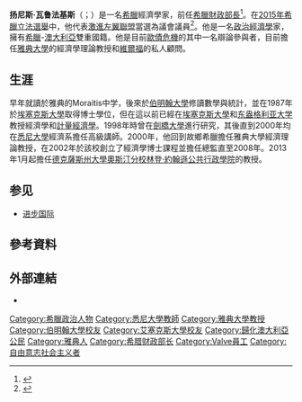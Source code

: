 {{noteTA
| G1 = Country
| 1 = zh-tw:德克薩斯; zh-cn:得克萨斯;
}}
{{Infobox officeholder
| name          = 扬尼斯·瓦鲁法基斯
| native_name   = Γιάνης Βαρουφάκης
| native_name_lang = el
| honorific-suffix = 
| image         = File:2019-04-13 Yanis Varoufakis by Olaf Kosinsky-0658.jpg
| office        = [[希臘財政部|希臘財政部长]]
| primeminister = [[阿列克西斯·齊普拉斯|阿列克西斯·齊普拉斯]]
| term_start    = 2015年1月27日
| term_end      = 2015年7月6日
| predecessor   = {{le|吉卡斯·哈多維利斯|Gikas Hardouvelis}}
| successor     = [[歐幾里得·察卡洛托斯|歐幾里得·察卡洛托斯]]
| birth_date    = {{birth date and age|1961|3|24|df=y}}
| birth_place   = {{flagicon|希臘王國}} [[希臘王國|希臘]][[雅典|雅典]]
| death_date    = 
| death_place   = 
| party         = [[欧洲现实不服从阵线|欧洲现实不服从阵线]]（2018年至今）
|其他政党=[[激进左翼联盟|激进左翼联盟]]（2015年以前）
| alma_mater    = [[埃塞克斯大學|埃塞克斯大學]]<br>[[伯明翰大學|伯明翰大學]]
| website       = {{url|http://yanisvaroufakis.eu}}
}}
'''扬尼斯·瓦鲁法基斯'''（{{lang-gr|Γιάνης Βαρουφάκης}}；{{bd|1961年|3月24日|||}}）是一名[[希臘|希臘]]經濟學家，前任[[希臘財政部|希臘財政部長]]<ref>{{cite web|title=The Guardian|url=http://www.theguardian.com/business/economics-blog/2015/jan/26/profile-yannis-varoufakis-greece-finance-minister|author=Philip Innan and Katie Allen|date=26 January 2015|accessdate=27 January 2015|archive-date=2016-06-06|archive-url=https://web.archive.org/web/20160606233155/https://www.theguardian.com/business/economics-blog/2015/jan/26/profile-yannis-varoufakis-greece-finance-minister|dead-url=no}}</ref>。在[[2015年希臘立法選舉|2015年希臘立法選舉]]中，他代表[[激進左翼聯盟|激進左翼聯盟]]當選為議會議員<ref>{{cite web|title=The Guardian|url=http://www.theguardian.com/world/2015/jan/26/syriza-forms-government-rightwing-independent-greeks-party|author=Helena Smith|date=26 January 2015|accessdate=26 January 2015|archive-date=2016-07-22|archive-url=https://web.archive.org/web/20160722194913/https://www.theguardian.com/world/2015/jan/26/syriza-forms-government-rightwing-independent-greeks-party|dead-url=no}}</ref>。他是一名[[政治經濟學|政治經濟學]]家，擁有[[希臘|希臘]]-[[澳大利亞|澳大利亞]]雙重國籍。他是目前[[歐債危機|歐債危機]]的其中一名辯論參與者，目前擔任[[雅典大學|雅典大學]]的經濟學理論教授和[[維爾福|維爾福]]的私人顧問。

==生涯==
早年就讀於雅典的Moraitis中学，後來於[[伯明翰大學|伯明翰大學]]修讀數學與統計，並在1987年於[[埃塞克斯大學|埃塞克斯大學]]取得博士學位，但在這以前已經在[[埃塞克斯大學|埃塞克斯大學]]和[[东盎格利亚大学|东盎格利亚大学]]教授經濟學和[[計量經濟學|計量經濟學]]。1998年時曾在[[劍橋大學|劍橋大學]]進行研究，其後直到2000年均在[[悉尼大學|悉尼大學]]經濟系擔任高級講師。2000年，他回到故鄉希臘擔任雅典大學經濟理論教授，在2002年於該校創立了經濟學博士課程並擔任總監直至2008年。2013年1月起擔任[[德克薩斯州大學奧斯汀分校|德克薩斯州大學奧斯汀分校]][[林登·約翰遜公共行政學院|林登·約翰遜公共行政學院]]的教授。

== 参见 ==
*[[进步国际|进步国际]]

==參考資料==
{{reflist}}

== 外部連結 ==
* {{TED speaker|yanis_varoufakis}}

{{commonscat|Yanis Varoufakis}}
{{authority control}}

{{DEFAULTSORT:Varoufakis, Yanis}}
[[Category:希臘政治人物|Category:希臘政治人物]]
[[Category:悉尼大學教師|Category:悉尼大學教師]]
[[Category:雅典大學教授|Category:雅典大學教授]]
[[Category:伯明翰大學校友|Category:伯明翰大學校友]]
[[Category:艾塞克斯大學校友|Category:艾塞克斯大學校友]]
[[Category:歸化澳大利亞公民|Category:歸化澳大利亞公民]]
[[Category:雅典人|Category:雅典人]]
[[Category:希腊财政部长|Category:希腊财政部长]]
[[Category:Valve員工|Category:Valve員工]]
[[Category:自由意志社会主义者|Category:自由意志社会主义者]]